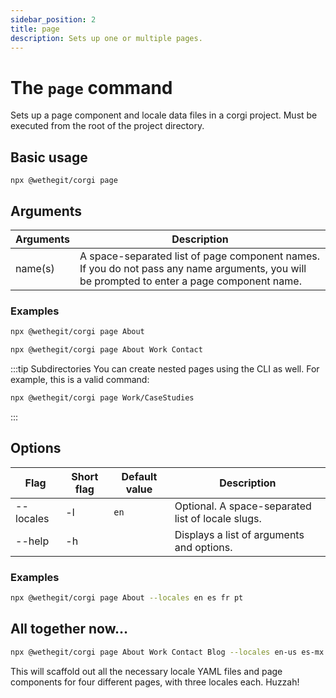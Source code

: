 ```yaml
---
sidebar_position: 2
title: page
description: Sets up one or multiple pages.
---
```


# The `page` command

Sets up a page component and locale data files in a corgi project. Must be executed from the root of the project directory.

## Basic usage

```
npx @wethegit/corgi page
```

## Arguments

| Arguments | Description                                                                                                                                 |
| --------- | ------------------------------------------------------------------------------------------------------------------------------------------- |
| name(s)   | A space-separated list of page component names. If you do not pass any name arguments, you will be prompted to enter a page component name. |

### Examples

```bash
npx @wethegit/corgi page About
```

```bash
npx @wethegit/corgi page About Work Contact
```

:::tip Subdirectories
You can create nested pages using the CLI as well. For example, this is a valid command:
```bash
npx @wethegit/corgi page Work/CaseStudies
```
:::

## Options

| Flag      | Short flag | Default value | Description                                       |
| --------- | ---------- | ------------- | ------------------------------------------------- |
| --locales | -l         | `en`          | Optional. A space-separated list of locale slugs. |
| --help    | -h         |               | Displays a list of arguments and options.         |

### Examples

```bash
npx @wethegit/corgi page About --locales en es fr pt
```

## All together now…

```bash
npx @wethegit/corgi page About Work Contact Blog --locales en-us es-mx fr-ca
```

This will scaffold out all the necessary locale YAML files and page components for four different pages, with three locales each. Huzzah!

